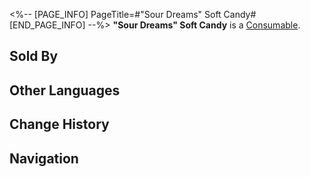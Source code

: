 <%-- [PAGE_INFO]
PageTitle=#"Sour Dreams" Soft Candy#
[END_PAGE_INFO] --%>
{{Item Infobox
|id          = 401026
|image       = Item Sour Dreams Soft Candy.png
|type        = Consumable
|invCategory = Consumables
|rarity      = 2
|effect      = Upon use, immediately heals a single ally by 24% of their Max HP plus 300 extra Max HP.
|description = A highly affordable snack that holds the same status as fried rice in reality. It is enjoyed by both the poor and the wealthy for its intensely sour flavor.
|source1     = [[Omni-Synthesizer]]
|source2     = [[Popcorn Food Truck]]
}}
{{Description|''"Caution: Its excessive acidity may awake you from your dream."''}}
'''"Sour Dreams" Soft Candy''' is a [[Consumable]].

==Sold By==
{{Shop Availability}}

==Other Languages==
{{Other Languages
|en   = "Sour Dreams" Soft Candy
|zhs  = 「酸梦」牌软糖
|zht  = 「酸夢」牌軟糖
|ja   = 「サワードリーム」キャンディ
|ko   = 「새콤한 꿈」 소프트 캔디
|es   = Caramelo blando "Sueños agrios"
|fr   = Bonbon « Rêve acide »
|ru   = Мармеладка «Кислые сны»
|th   = "Sour Dreams" Soft Candy
|vi   = Kẹo Dẻo "Giấc Mơ Chua"
|de   = Kaubonbons „Saure Träume“
|id   = "Sour Dreams" Soft Candy
|pt   = Bala Mastigável "Sonhos Azedos"
}}

==Change History==
{{Change History|2.0}}

==Navigation==
{{Consumable Navbox}}